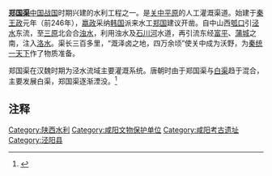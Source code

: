 {{文物保护单位
| 级别 = 全国
| 名称 = 郑国渠首遗址
| 编号 = 4-31
| 分类 = 古遗址
| 时代 = [[战国|战国]]
| 所在 = {{CHN}}[[陕西省|陕西省]][[泾阳县|泾阳县]]
| 登录 = 1996年
| Cat = 陕西全国重点文物保护单位
}}
'''[[郑国渠|郑国渠]]'''[[中国|中国]][[战国|战国]]时期兴建的水利工程之一。是[[关中平原|关中平原]]的人工灌溉渠道。始建于[[秦王政|秦王政]]元年（前246年），[[嬴政|嬴政]]采纳[[韩国|韩国]]派来水工[[郑国|郑国]]建议开凿。自中山西[[瓠口|瓠口]]引[[泾水|泾水]]东流，至[[三原|三原]]北会合[[浊水|浊水]]，利用浊水及[[石川河|石川河]]水道，再引流东经[[富平|富平]]、[[蒲城|蒲城]]之南，注入[[洛水|洛水]]。渠长三百多里，“溉泽卤之地，四万余顷”使关中成为沃野，为[[秦灭六国之战|秦统一天下]]作了物质准备。

郑国渠在汉魏时期为泾水流域主要灌溉系统。唐朝时由于郑国渠与[[白渠|白渠]]趋于混合，主要发展白渠，郑国渠逐渐湮没。<ref>{{cite web|author=西安财经学院学报|title=秦“郑国渠”命名的意义|url=http://www.cnki.net/KCMS/detail/detail.aspx?QueryID=12&CurRec=1&recid=&filename=SXGY201103017&dbname=CJFD2011&dbcode=CJFQ&pr=&urlid=&yx=&v=MjE1NDU3RzRIOURNckk5RVk0UjhlWDFMdXhZUzdEaDFUM3FUcldNMUZyQ1VSTDZmYitab0Z5dm1WN3ZLTmpYTWQ=|accessdate=2011年03期}}{{dead link|date=2018年4月 |bot=InternetArchiveBot |fix-attempted=yes }}</ref>

==注释==
{{Reflist|2}}

{{陕西全国重点文物保护单位}}
[[Category:陕西水利|Category:陕西水利]]
[[Category:咸阳文物保护单位|Category:咸阳文物保护单位]]
[[Category:咸阳考古遗址|Category:咸阳考古遗址]]
[[Category:泾阳县|Category:泾阳县]]